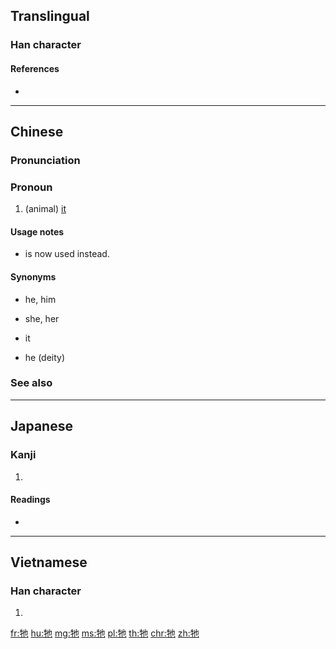 {{zh-forms}}
==Translingual==

===Han character===
{{Han char|rn=93|rad=牛|as=03|sn=7|four=24512|canj=HQPD|ids=⿰牜也}}

====References====
* {{Han ref|kx=0697.090|dkj=19931|dj=1109.060|hdz=31803.010|uh=7260|ud=29280|bh=A865|bd=43109}}

----

==Chinese==
{{zh-forms}}

===Pronunciation===
{{zh-pron
|m=tā
|ma=zh-tā.ogg
|c=taa1
|h=pfs=kì
|mn=i
|w=1ta
|mc=
|oc=
|cat=pron
}}

===Pronoun===
{{zh-pronoun}}

# {{cx|archaic|lang=zh}} (animal) [[it]]

====Usage notes====
* {{zh-l|它}} is now used instead.

====Synonyms====
* {{zh-l|他}} he, him
* {{zh-l|她}} she, her
* {{zh-l|它}} it
* {{zh-l|祂}} he (deity)

===See also===
{{cmn-personal pronouns}}

----

==Japanese==

===Kanji===
{{ja-kanji|grade=|rs=牛03}}

# {{defn|lang=ja|sort=牛03}}

====Readings====
* {{ja-readings|on=[[た]] (ta), [[だ]] (da)|kun=}}

----

==Vietnamese==

===Han character===
{{vi-hantu|[[tha]]|rs=牛03}}

# {{defn|lang=vi|sort=牛03}}

[[fr:牠]]
[[hu:牠]]
[[mg:牠]]
[[ms:牠]]
[[pl:牠]]
[[th:牠]]
[[chr:牠]]
[[zh:牠]]